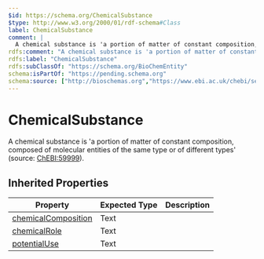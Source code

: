 ```yaml
---
$id: https://schema.org/ChemicalSubstance
$type: http://www.w3.org/2000/01/rdf-schema#Class
label: ChemicalSubstance
comment: |
  A chemical substance is 'a portion of matter of constant composition, composed of molecular entities of the same type or of different types' (source: [ChEBI:59999](https://www.ebi.ac.uk/chebi/searchId.do?chebiId=59999)).
rdfs:comment: "A chemical substance is 'a portion of matter of constant composition, composed of molecular entities of the same type or of different types' (source: [ChEBI:59999](https://www.ebi.ac.uk/chebi/searchId.do?chebiId=59999))."
rdfs:label: "ChemicalSubstance"
rdfs:subClassOf: "https://schema.org/BioChemEntity"
schema:isPartOf: "https://pending.schema.org"
schema:source: ["http://bioschemas.org","https://www.ebi.ac.uk/chebi/searchId.do?chebiId=59999"]
---
```


# ChemicalSubstance

A chemical substance is 'a portion of matter of constant composition, composed of molecular entities of the same type or of different types' (source: [ChEBI:59999](https://www.ebi.ac.uk/chebi/searchId.do?chebiId=59999)).

## Inherited Properties

| Property | Expected Type | Description |
| --- | --- | --- |
| [chemicalComposition](https://schema.org/chemicalComposition) | Text |  |
| [chemicalRole](https://schema.org/chemicalRole) | Text |  |
| [potentialUse](https://schema.org/potentialUse) | Text |  |
